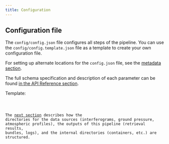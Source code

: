 ```yaml
---
title: Configuration
---
```



## Configuration file

The `config/config.json` file configures all steps of the pipeline. You can use the `config/config.template.json` file as a template to create your own configuration file.

For setting up alternate locations for the `config.json` file, see the [metadata section](/guides/metadata).

<Aside type="note">

The full schema specification and description of each parameter can be found [in the API Reference section](/api-reference/configuration).

</Aside>

Template:

<Code code={ConfigExample} lang="json" />

The [next section](/guides/directories) describes how the directories for the data sources (interferograms, ground pressure, atmospheric profiles), the outputs of this pipeline (retrieval results, bundles, logs), and the internal directories (containers, etc.) are structured.
